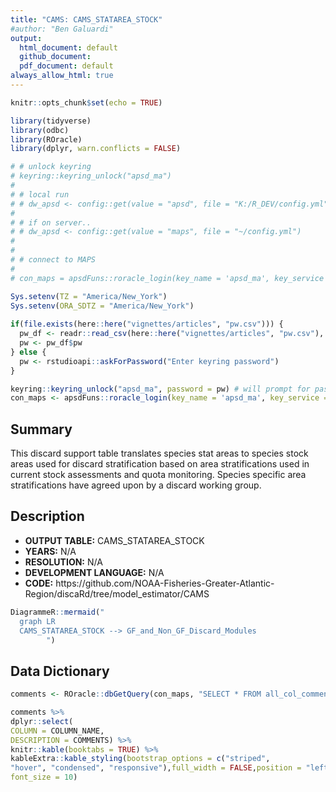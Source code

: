 ```yaml
---
title: "CAMS: CAMS_STATAREA_STOCK"
#author: "Ben Galuardi"
output:
  html_document: default
  github_document:
  pdf_document: default
always_allow_html: true
---
```


```r
knitr::opts_chunk$set(echo = TRUE)

library(tidyverse)
library(odbc)
library(ROracle)
library(dplyr, warn.conflicts = FALSE)

# # unlock keyring
# keyring::keyring_unlock("apsd_ma")
# 
# # local run
# # dw_apsd <- config::get(value = "apsd", file = "K:/R_DEV/config.yml")
# 
# # if on server..
# # dw_apsd <- config::get(value = "maps", file = "~/config.yml")
# 
# 
# # connect to MAPS
# 
# con_maps = apsdFuns::roracle_login(key_name = 'apsd_ma', key_service = 'maps')


```

```r
Sys.setenv(TZ = "America/New_York")
Sys.setenv(ORA_SDTZ = "America/New_York")
  
if(file.exists(here::here("vignettes/articles", "pw.csv"))) {
  pw_df <- readr::read_csv(here::here("vignettes/articles", "pw.csv"), col_types = "c")
  pw <- pw_df$pw
} else {
  pw <- rstudioapi::askForPassword("Enter keyring password")
}

keyring::keyring_unlock("apsd_ma", password = pw) # will prompt for password
con_maps <- apsdFuns::roracle_login(key_name = 'apsd_ma', key_service = 'maps')
```

## Summary
This discard support table translates species stat areas to species stock areas used for discard stratification based on area stratifications used in current stock assessments and quota monitoring.  Species specific area stratifications have agreed upon by a discard working group.


## Description

- **OUTPUT TABLE:** CAMS_STATAREA_STOCK
- **YEARS:** N/A
- **RESOLUTION:** N/A
- **DEVELOPMENT LANGUAGE:** N/A
- **CODE:** https://github.com/NOAA-Fisheries-Greater-Atlantic-Region/discaRd/tree/model_estimator/CAMS

```r
DiagrammeR::mermaid("
  graph LR
  CAMS_STATAREA_STOCK --> GF_and_Non_GF_Discard_Modules
        ")
```

## Data Dictionary

```r
comments <- ROracle::dbGetQuery(con_maps, "SELECT * FROM all_col_comments WHERE owner = 'MAPS' AND table_name = 'CAMS_STATAREA_STOCK'")

comments %>%
dplyr::select(
COLUMN = COLUMN_NAME,
DESCRIPTION = COMMENTS) %>%
knitr::kable(booktabs = TRUE) %>%
kableExtra::kable_styling(bootstrap_options = c("striped", 
"hover", "condensed", "responsive"),full_width = FALSE,position = "left", fixed_thead = TRUE,
font_size = 10)
```


